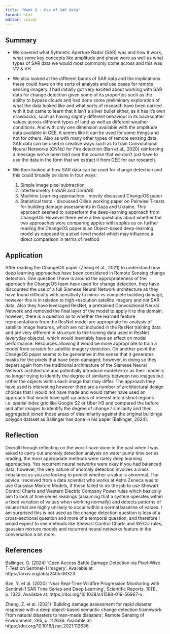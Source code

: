 ```yaml
---
title: "Week 9 - Use of SAR data"
format: html
editor: visual
---
```


## Summary

-   We covered what Sythnetic Aperture Radar (SAR) was and how it work, what some key concepts like amplitude and phase were as well as what types of SAR data we would most commonly come across and this was VV & VH
-   We also looked at the different bands of SAR data and the implications these could have on the sorts of analysis and use cases for remote sensing imagery. I had initially got very excited about working with SAR data for change detection given some of its properties such as the ability to bypass clouds and had done some preliminary exploration of what the data looked like and what sorts of research have been carried with it but came to learn that it isn't a silver bullet either, as it has it's own drawbacks, such as having slightly different behaviour in its backscatter values across different types of land as well as different weather conditions. And with only one dimension available with the amplitude data available in GEE, it seems like it can be used for some things and not for others. Also as with many other types of remote sensing data, SAR data can be used in creative ways such as to train Convolutional Neural Networks (CNNs) for Fire detection (Ban et al., 2020) reinforcing a message we've been told over the course that we don't just have to use the data in the form that we extract it from GEE for our research.

-   We then looked at how SAR data can be used for change detection and this could broadly be done in four ways:
    1.  Simple image pixel subtraction
    2.  Interferometry (InSAR and DInSAR)
    3.  Machine Learning approaches - mostly discussed ChangeOS paper
    4.  Statistical tests - discussed Ollie’s working paper on Pairwise T-tests for building damage assessments in Gaza and Ukraine. This approach seemed to outperform the deep-learning approach from ChangeOS. However there were a few questions about whether the two approaches were comparing apples with apples as on further reading the ChangeOS paper is an Object-based deep-learning model as opposed to a pixel-level model which may influence a direct comparison in terms of method

## Application

After reading the ChangeOS paper (Zheng et al., 2021) to understand how deep learning approaches have been considered in Remote Sensing change detection. One question I have is around the appropriateness of the approach the ChangeOS team have used for change detection, they have discounted the use of a full Siamese Neural Network architecture as they have found difficulty with sensitivity to minor vs complete building damage, however this is in relation to high-resolution satellite imagery and not SAR data. Also they have leveraged ResNet, a pretrained Convolutional Neural Network and removed the final layer of the model to apply it to this domain, however, there is a question as to whether the learned feature representations from the ResNet model are appropriate for analysis of satellite image features, which are not included in the ResNet training data and are very different in structure to the training data used in ResNet (everyday objects), which would inevitably have an effect on model performance. Resources allowing it would be more appropriate to train a model from scratch for satellite imagery detection. On another point the ChangeOS paper seems to be generative in the sense that it generates masks for the pixels that have been damaged, however, in doing so they depart again from the traditional architecture of the Siamese Neural Network architecture and potentially introduce model error as their model is no longer trying to identify the degree of similarity between two images but rather the objects within each image that may differ. The approach they have used is interesting however there are a number of architectural design choices that I would not have made and would rather have used an approach that would have split up areas of interest into distinct regions i.e. spatial index grid like Google S2 or Uber H3 and compared the before and after images to identify the degree of change / similarity and then aggregated joined those areas of dissimilarity against the original buildings polygon dataset as Ballinger has done in his paper (Ballinger, 2024).

## Reflection

Overall through reflecting on the work I have done in the past when I was asked to carry out anomaly detection analysis on water pump time series reading, the most appropriate methods were rarely deep learning approaches. Yes recurrent neural networks were okay if you had balanced data, however, the very nature of anomaly detection involves a class imbalance as you are looking to predict whether a value is abnormal. The advice I received from a data scientist who works at Astra Zeneca was to use Gaussian Mixture Models, if those failed to do the job to use Shewart Control Charts and Western Electric Company Power rules which basically aim to look at time series readings (assuming that a system operates within a fixed variation of values when working normally) and detects patterns of values that are highly unlikely to occur within a normal baseline of values. I am surprised this is not used as the change detection question is less of a cross-sectional question and more of a temporal question, and therefore I would expect to see methods like Shewart Control Charts and WECO rules, gaussian mixture models and recurrent neural networks feature in the conversation a bit more.

## References

Ballinger, O. (2024) ‘Open Access Battle Damage Detection via Pixel-Wise T-Test on Sentinel-1 Imagery’. Available at: https://arxiv.org/abs/2405.06323.

Ban, Y. et al. (2020) ‘Near Real-Time Wildfire Progression Monitoring with Sentinel-1 SAR Time Series and Deep Learning’, Scientific Reports, 10(1), p. 1322. Available at: https://doi.org/10.1038/s41598-019-56967-x.

Zheng, Z. et al. (2021) ‘Building damage assessment for rapid disaster response with a deep object-based semantic change detection framework: From natural disasters to man-made disasters’, Remote Sensing of Environment, 265, p. 112636. Available at: https://doi.org/10.1016/j.rse.2021.112636.

